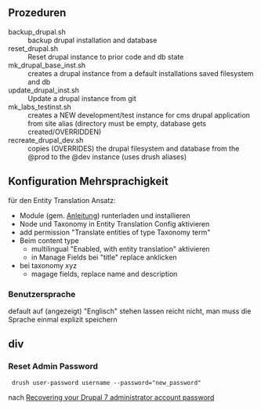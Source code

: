 ==Prozeduren==

;backup_drupal.sh
:backup drupal installation and database
;reset_drupal.sh
:Reset drupal instance to prior code and db state
;mk_drupal_base_inst.sh
:creates a drupal instance from a default installations saved filesystem and db
;update_drupal_inst.sh
:Update a drupal instance from git
;mk_labs_testinst.sh
:creates a NEW development/test instance for cms drupal application from site alias (directory must be empty, database gets created/OVERRIDDEN)
;recreate_drupal_dev.sh
:copies (OVERRIDES) the drupal filesystem and database from the @prod to the @dev instance (uses drush aliases)

==Konfiguration Mehrsprachigkeit==

für den Entity Translation Ansatz:

* Module (gem. [http://www.lullabot.com/articles/localized-and-multi-lingual-content-drupal-7 Anleitung]) runterladen und installieren
* Node und Taxonomy in Entity Translation Config aktivieren
* add permission "Translate entities of type Taxonomy term"
* Beim content type
** multilingual "Enabled, with entity translation" aktivieren
** in Manage Fields bei "title" replace anklicken
* bei taxonomy xyz
** magage fields, replace name and description

===Benutzersprache===

default auf (angezeigt) "Englisch" stehen lassen reicht nicht, man muss die Sprache einmal explizit speichern

==div==

===Reset Admin Password===

  drush user-password username --password="new_password"

nach [http://drupal.org/node/1023428 Recovering your Drupal 7 administrator account password]

